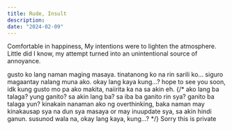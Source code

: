 ```yaml
---
title: Rude, Insult
description:
date: "2024-02-09"
---
```


Comfortable in happiness, My intentions were to lighten the atmosphere. Little did I know, my attempt turned into an unintentional source of annoyance.

gusto ko lang naman maging masaya. tinatanong ko na rin sarili ko... siguro magaantay nalang muna ako. okay lang kaya kung...? hope to see you soon, idk kung gusto mo pa ako makita, naiirita ka na sa akin eh.
{/* ako lang ba talaga? yung ganito? sa akin lang ba? sa iba ba ganito rin sya? ganito ba talaga yun? kinakain nanaman ako ng overthinking, baka naman may kinakausap sya na dun sya masaya or may inuupdate sya, sa akin hindi ganun. susunod wala na, okay lang kaya, kung...? */}
Sorry this is private

